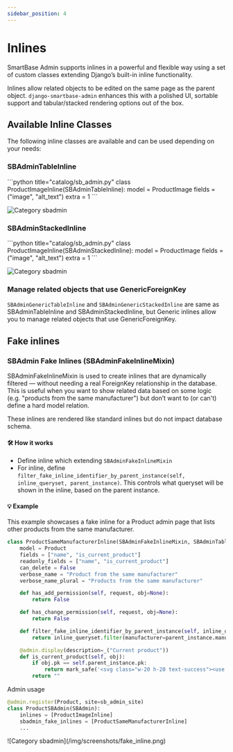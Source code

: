 ```yaml
---
sidebar_position: 4
---
```


# Inlines

SmartBase Admin supports inlines in a powerful and flexible way using a set of custom classes extending Django’s built-in inline functionality.

Inlines allow related objects to be edited on the same page as the parent object. `django-smartbase-admin` enhances this with a polished UI,
sortable support and tabular/stacked rendering options out of the box.

## Available Inline Classes

The following inline classes are available and can be used depending on your needs:

### SBAdminTableInline
<Tabs groupId="1">
<TabItem value="code" label="Code">
```python title="catalog/sb_admin.py"
class ProductImageInline(SBAdminTableInline):
    model = ProductImage
    fields = ("image", "alt_text")
    extra = 1
```
</TabItem>
<TabItem value="screenshot" label="Result">

![Category sbadmin](/img/screenshots/sbadmin_table_inline.png)

</TabItem>
</Tabs>

### SBAdminStackedInline
<Tabs groupId="2">
<TabItem value="code" label="Code">
```python title="catalog/sb_admin.py"
class ProductImageInline(SBAdminStackedInline):
    model = ProductImage
    fields = ("image", "alt_text")
    extra = 1
```
</TabItem>
<TabItem value="screenshot" label="Result">

![Category sbadmin](/img/screenshots/SBAdminStackedInline.png)

</TabItem>
</Tabs>

### Manage related objects that use GenericForeignKey
`SBAdminGenericTableInline` and `SBAdminGenericStackedInline` are same as SBAdminTableInline and SBAdminStackedInline, but Generic inlines allow you to manage related objects that use GenericForeignKey.

## Fake inlines

### SBAdmin Fake Inlines (SBAdminFakeInlineMixin)
SBAdminFakeInlineMixin is used to create inlines that are dynamically filtered — without needing a real ForeignKey relationship in the database. This is useful when you want to show related data based on some logic (e.g. "products from the same manufacturer") but don’t want to (or can't) define a hard model relation.

These inlines are rendered like standard inlines but do not impact database schema.
#### 🛠 How it works
- Define inline which extending `SBAdminFakeInlineMixin`
- For inline, define `filter_fake_inline_identifier_by_parent_instance(self, inline_queryset, parent_instance)`. This controls what queryset will be shown in the inline, based on the parent instance.
#### 💡 Example
This example showcases a fake inline for a Product admin page that lists other products from the same manufacturer.
```python title="catalog/sb_admin.py"
class ProductSameManufacturerInline(SBAdminFakeInlineMixin, SBAdminTableInline):
    model = Product
    fields = ["name", "is_current_product"]
    readonly_fields = ["name", "is_current_product"]
    can_delete = False
    verbose_name = "Product from the same manufacturer"
    verbose_name_plural = "Products from the same manufacturer"

    def has_add_permission(self, request, obj=None):
        return False

    def has_change_permission(self, request, obj=None):
        return False

    def filter_fake_inline_identifier_by_parent_instance(self, inline_queryset, parent_instance):
        return inline_queryset.filter(manufacturer=parent_instance.manufacturer)

    @admin.display(description=_("Current product"))
    def is_current_product(self, obj):
        if obj.pk == self.parent_instance.pk:
            return mark_safe('<svg class="w-20 h-20 text-success"><use xlink:href="#Check"></use></svg>')
        return ""
```

Admin usage
<Tabs groupId="1">
<TabItem value="code" label="Code">
```python title="catalog/sb_admin.py"
@admin.register(Product, site=sb_admin_site)
class ProductSBAdmin(SBAdmin):
    inlines = [ProductImageInline]
    sbadmin_fake_inlines = [ProductSameManufacturerInline]
    ...
```
</TabItem>
<TabItem value="list" label="Result">
![Category sbadmin](/img/screenshots/fake_inline.png)
</TabItem>

</Tabs>
